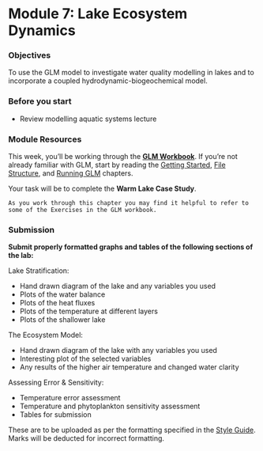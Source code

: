 # Module 7: Lake Ecosystem Dynamics {#M7_1 .unnumbered}

### Objectives {#M7_2 .unnumbered}

To use the GLM model to investigate water quality modelling in lakes and to incorporate a coupled hydrodynamic-biogeochemical model.

### Before you start {#M7_before_start -}

- Review modelling aquatic systems lecture

### Module Resources {#M7_3 .unnumbered}

This week, you'll be working through the [**GLM Workbook**](https://aquaticecodynamics.github.io/glm-workbook/). If you're not already familiar with GLM, start by reading the [Getting Started](https://aquaticecodynamics.github.io/glm-workbook/GettingStarted.html), [File Structure](https://aquaticecodynamics.github.io/glm-workbook/glm-file-structure.html), and [Running GLM](https://aquaticecodynamics.github.io/glm-workbook/running-glm.html) chapters.

Your task will be to complete the **Warm Lake Case Study**. 

```block2
As you work through this chapter you may find it helpful to refer to some of the Exercises in the GLM workbook.
```

### Submission {#M7_13 .unnumbered}

::: {.redbox2}
**Submit properly formatted graphs and tables of the following sections of the lab:**

Lake Stratification:

-   Hand drawn diagram of the lake and any variables you used
-   Plots of the water balance
-   Plots of the heat fluxes
-   Plots of the temperature at different layers
-   Plots of the shallower lake

The Ecosystem Model:

-   Hand drawn diagram of the lake with any variables you used
-   Interesting plot of the selected variables
-   Any results of the higher air temperature and changed water clarity

Assessing Error & Sensitivity:

-   Temperature error assessment
-   Temperature and phytoplankton sensitivity assessment
-   Tables for submission

These are to be uploaded as per the formatting specified in the [Style Guide](#StyleGuide). Marks will be deducted for incorrect formatting.
<!--
These are to be uploaded in a word doc or PDF format. No screenshots of figures from Excel/Excel spreadsheets to be uploaded

**General professional formatting guidelines:**

-   All figures are to have adequate captions explaining them
-   For graphs, figure captions go below the plot
-   For tables, the caption goes above the table
-   Make sure figures and their text size is readable

**Excel hints:**

-   When there is a caption for a plot, you remove the title
-   Remove the plot border and gridlines
-   Make sure both axes have visible lines and tick marks
-   Units need to be noted properly with the axis label - 'Temperature (°C)'
-   Round numbers to be reasonable
-->
:::
